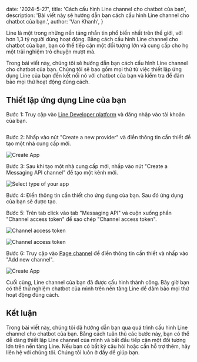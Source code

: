   date: '2024-5-27',
  title: 'Cách cấu hình Line channel cho chatbot của bạn',
  description:
    'Bài viết này sẽ hướng dẫn bạn cách cấu hình Line channel cho chatbot của bạn.',
  author: 'Van Khanh',
}

Line là một trong những nền tảng nhắn tin phổ biến nhất trên thế giới, với hơn 1,3 tỷ người dùng hoạt động. Bằng cách cấu hình Line channel cho chatbot của bạn, bạn có thể tiếp cận một đối tượng lớn và cung cấp cho họ một trải nghiệm trò chuyện mượt mà.

Trong bài viết này, chúng tôi sẽ hướng dẫn bạn cách cấu hình Line channel cho chatbot của bạn. Chúng tôi sẽ bao gồm mọi thứ từ việc thiết lập ứng dụng Line của bạn đến kết nối nó với chatbot của bạn và kiểm tra để đảm bảo mọi thứ hoạt động đúng cách.

## Thiết lập ứng dụng Line của bạn

Bước 1: Truy cập vào [Line Developer platform](https://developers.line.biz/en/) và đăng nhập vào tài khoản của bạn.

<Img src='/articles/instrcution-config-channel-line/Picture1.png' alt='' />

Bước 2: Nhấp vào nút "Create a new provider" và điền thông tin cần thiết để tạo một nhà cung cấp mới.

<Img
  src='/articles/instrcution-config-channel-line/Picture2.png'
  alt='Create App'
/>

Bước 3: Sau khi tạo một nhà cung cấp mới, nhấp vào nút "Create a Messaging API channel" để tạo một kênh mới.

<Img
  src='/articles/instrcution-config-channel-line/Picture3.png'
  alt='Select type of your app'
/>

Bước 4: Điền thông tin cần thiết cho ứng dụng của bạn. Sau đó ứng dụng của bạn sẽ được tạo.

Bước 5: Trên tab click vào tab "Messaging API" và cuộn xuống phần "Channel access token" để sao chép "Channel access token".

<Img
  src='/articles/instrcution-config-channel-line/Picture4.png'
  alt='Channel access token'
/>

<Img
  src='/articles/instrcution-config-channel-line/Picture5.png'
  alt='Channel access token'
/>

Bước 6: Truy cập vào [Page channel](https://www.dialoguebot.tech/channels) để điền thông tin cần thiết và nhấp vào "Add new channel".

<Img
  src='/articles/instrcution-config-channel-line/Picture6.png'
  alt='Create App'
/>

Cuối cùng, Line channel của bạn đã được cấu hình thành công. Bây giờ bạn có thể thử nghiệm chatbot của mình trên nền tảng Line để đảm bảo mọi thứ hoạt động đúng cách.

## Kết luận

Trong bài viết này, chúng tôi đã hướng dẫn bạn qua quá trình cấu hình Line channel cho chatbot của bạn. Bằng cách tuân thủ các bước này, bạn có thể dễ dàng thiết lập Line channel của mình và bắt đầu tiếp cận một đối tượng lớn trên nền tảng Line. Nếu bạn có bất kỳ câu hỏi hoặc cần hỗ trợ thêm, hãy liên hệ với chúng tôi. Chúng tôi luôn ở đây để giúp bạn.
